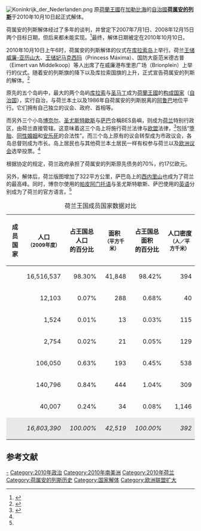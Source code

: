 {{Infobox historical event
| Event_Name = {{nowrap|荷属安的列斯}}解体
| Image_Name = Nt-map.png
| Image_Caption = 荷属安的列斯群岛在2010年完全解散之前
| Location = [[荷属安的列斯|荷属安的列斯]]
| date = 1986年1月1日（阿鲁巴），<br /> 2010年10月10日
| participants = *[[荷属安的列斯|荷属安的列斯]]自治政府
*[[荷兰内阁|荷兰政府]]
| outcome = [[阿鲁巴|阿鲁巴]]于1986年分离，2010年完全解散
}}
[[File:Koninkrijk_der_Nederlanden.png|thumb]]
原[[荷兰王国|荷蘭王國]]在[[加勒比海|加勒比海]]的[[属地|自治國]]'''[[荷属安的列斯|荷属安的列斯]]'''于2010年10月10日起正式解体。

荷属安的列斯解体经过了多年的谈判，并曾定下2007年7月1日、2008年12月15日两个目标日期，但后来都未能实现。<ref name="rnw2">{{cite web|title=荷属安的列斯即将成为历史|url=http://static.rnw.nl/migratie/www.rnw.nl/helan/nederland/politics/nlantilleswillsoonbehistory-redirected|date=2008-12-15|publisher=荷兰国际广播电台|archiveurl=https://web.archive.org/web/20101226042913/http://static.rnw.nl/migratie/www.rnw.nl/helan/nederland/politics/nlantilleswillsoonbehistory-redirected|archivedate=2010-12-26|dead-url=yes}}</ref>最终，解体日期被定在2010年10月10日。

2010年10月10日上午6时，荷属安的列斯解体的仪式在[[库拉索岛|库拉索岛]]上举行。荷兰[[储君|王储]][[威廉-亞歷山大_(荷蘭)|威廉-亚历山大]]、[[储君配偶|王储妃]][[马克西玛_(荷兰王后)|马克西玛]]（Princess Máxima）、国防大臣范米德古普（Eimert van Middelkoop）等人出席了在威廉港布里恩广场（Brionplein）上举行的仪式。随着安的列斯旗的降下以及库拉索国旗的上升，正式宣告荷属安的列斯的解体。<ref>{{cite web|title=荷属安的列斯不复存在|url=http://www.rnw.nl/chinese/bulletin/荷属安的列斯不复存在|date=2010-10-10|publisher=荷兰国际广播电台|archiveurl=https://web.archive.org/web/20101016010114/http://www.rnw.nl/chinese/bulletin/%E8%8D%B7%E5%B1%9E%E5%AE%89%E7%9A%84%E5%88%97%E6%96%AF%E4%B8%8D%E5%A4%8D%E5%AD%98%E5%9C%A8|archivedate=2010-10-16|dead-url=yes}}</ref>

原先的五个岛屿中，最大的两个岛屿[[库拉索|库拉索]]与[[荷屬聖馬丁|圣马丁]]成为[[荷兰王国|荷蘭王國]]的[[構成國|构成国家]]（[[属地|自治国]]），实行自治，与荷兰本土以及1986年自荷属安的列斯脱离的[[阿鲁巴|阿鲁巴]]地位平行。它们拥有自己独立的议会、政府、首相等。

而另外三个小岛[[博奈尔|博奈尔]]、[[圣尤斯特歇斯|圣尤斯特歇斯]]与[[萨巴|萨巴]]合稱BES島嶼，则成为[[荷兰|荷兰]]特别行政区，由荷兰直接管辖。这意味着这三个岛上将施行荷兰法律与[[欧洲联盟|欧盟]]法律，<ref name="rnw">{{cite web|title=荷兰版图延伸到加勒比海|url=http://www.rnw.nl/chinese/article/199025|accessdate=2010-10-10|date=2010-10-10|publisher=荷兰国际广播电台|archiveurl=https://web.archive.org/web/20101016010104/http://www.rnw.nl/chinese/article/199025|archivedate=2010-10-16|dead-url=no}}</ref>包括“[[堕胎|堕胎]]、[[同性婚姻|同性婚姻]]和[[安乐死|安乐死]]的合法性”。而三个岛上原有的议会转型成为市政议会，各岛总督则成为市长。岛上居民也与其他荷兰本土居民一样有权参与荷兰以及[[欧洲议会|欧洲议会]]选举投票。<ref name="rnw2" />

根据协定的规定，荷兰政府承担了荷属安的列斯原先债务的70%，约17亿欧元。

另外，解体后，荷兰版图增加了322平方公里，萨巴岛上的[[西内里山|西内里山]]也成为了荷兰的最高峰。同时，博奈尔使用的[[帕皮阿门托语|帕皮阿门托语]]与圣尤斯特歇斯、萨巴使用的[[英语|英语]]分别成为了荷兰的官方语言。<ref name="rnw" />

{| class="wikitable sortable" style="text-align:right;"
|+ 荷兰王国成员国家数据对比
|-
!成员国家
!人口<br /><small>（2009年度）</small>
!占王国总人口<br />的百分比
!面积<br /><small>（平方千米）</small>
!占王国总面积<br />的百分比
!人口密度<br /><small>（人／平方千米）</small>
|-
! scope="row" style="text-align: left; font-weight: normal;" | {{NLD}}
| style="text-align: right" | 16,516,537
| style="text-align: right" | 98.30%
| style="text-align: right" | 41,848
| style="text-align: right" | 98.42%
| style="text-align: right" | 394
|-
! scope="row" style="text-align: left; font-weight: normal;" |  {{flag|Bonaire}}
| style="text-align: right" | 12,103
| style="text-align: right" | 0.07%
| style="text-align: right" | 288
| style="text-align: right" | 0.68%
| style="text-align: right" | 40
|-
! scope="row" style="text-align: left; font-weight: normal;" |  {{flag|Saba}}
| style="text-align: right" | 1,524
| style="text-align: right" | 0.01%
| style="text-align: right" | 13
| style="text-align: right" | 0.03%
| style="text-align: right" | 115
|-
! scope="row" style="text-align: left; font-weight: normal;" | {{flag|Sint Eustatius}}
| style="text-align: right" | 2,754
| style="text-align: right" | 0.02%
| style="text-align: right" | 21
| style="text-align: right" | 0.05%
| style="text-align: right" | 129
|-
! scope="row" style="text-align: left; font-weight: normal;" | {{ABW}}
| style="text-align: right" | 106,050
| style="text-align: right" | 0.63%
| style="text-align: right" | 193
| style="text-align: right" | 0.45%
| style="text-align: right" | 538
|-
! scope="row" style="text-align: left; font-weight: normal;" | {{CUW}}
| style="text-align: right" | 140,796
| style="text-align: right" | 0.84%
| style="text-align: right" |444
| style="text-align: right" |1.04%
| style="text-align: right" | 309
|-
! scope="row" style="text-align: left; font-weight: normal;" | {{SXM}}
| style="text-align: right" | 40,007
| style="text-align: right" | 0.24%
| style="text-align: right" | 34
| style="text-align: right" | 0.08%
| style="text-align: right" | 1,146
|-
! scope="row" style="text-align: left; font-weight: normal; background-color:#E9E9E9" | {{NLD}}
| style="text-align: right; background-color:#E9E9E9" | ''16,803,390''
| style="text-align: right; background-color:#E9E9E9" | ''100.00%''
| style="text-align: right; background-color:#E9E9E9" | ''42,519''
| style="text-align: right; background-color:#E9E9E9" | ''100.00%''
| style="text-align: right; background-color:#E9E9E9" | ''392''
|}

== 参考文献 ==
{{Reflist|2}}

[[Category:2010年荷属圣马丁|-]]
[[Category:2010年政治|Category:2010年政治]]
[[Category:2010年南美洲|Category:2010年南美洲]]
[[Category:2010年荷兰|Category:2010年荷兰]]
[[Category:荷属安的列斯历史|Category:荷属安的列斯历史]]
[[Category:国家解体|Category:国家解体]]
[[Category:欧洲联盟扩大|Category:欧洲联盟扩大]]